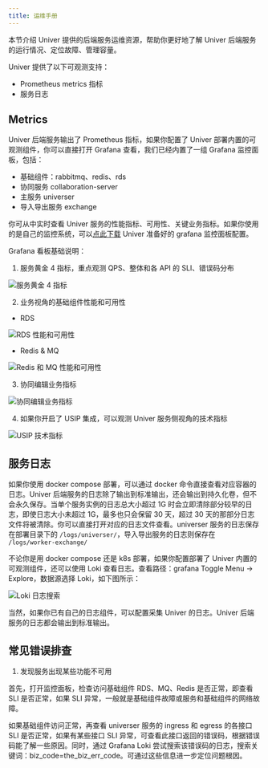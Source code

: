 ```yaml
---
title: 运维手册
---
```


本节介绍 Univer 提供的后端服务运维资源，帮助你更好地了解 Univer 后端服务的运行情况、定位故障、管理容量。

Univer 提供了以下可观测支持：

- Prometheus metrics 指标
- 服务日志

## Metrics

Univer 后端服务输出了 Prometheus 指标，如果你配置了 Univer 部署内置的可观测组件，你可以直接打开 Grafana 查看，我们已经内置了一组 Grafana 监控面板，包括：

- 基础组件：rabbitmq、redis、rds
- 协同服务 collaboration-server
- 主服务 universer
- 导入导出服务 exchange

你可从中实时查看 Univer 服务的性能指标、可用性、关键业务指标。如果你使用的是自己的监控系统，可以[点此下载](https://release-univer.oss-cn-shenzhen.aliyuncs.com/release/univer-grafana-dashboards.tar.gz) Univer 准备好的 grafana 监控面板配置。

Grafana 看板基础说明：

1. 服务黄金 4 指标，重点观测 QPS、整体和各 API 的 SLI、错误码分布

![服务黄金 4 指标](./sre-manual/golden-4-metrics.png)

2. 业务视角的基础组件性能和可用性

- RDS

![RDS 性能和可用性](./sre-manual/rds-metrics.png)

- Redis & MQ

![Redis 和 MQ 性能和可用性](./sre-manual/redis-and-mq.png)

3. 协同编辑业务指标

![协同编辑业务指标](./sre-manual/collaboration-edit-metrics.png)

4. 如果你开启了 USIP 集成，可以观测 Univer 服务侧视角的技术指标

![USIP 技术指标](./sre-manual/usip-metrics.png)

## 服务日志

如果你使用 docker compose 部署，可以通过 docker 命令直接查看对应容器的日志。Univer 后端服务的日志除了输出到标准输出，还会输出到持久化卷，但不会永久保存。当单个服务实例的日志总大小超过 1G 时会立即清除部分较早的日志，即使日志大小未超过 1G，最多也只会保留 30 天，超过 30 天的那部分日志文件将被清除。你可以直接打开对应的日志文件查看。universer 服务的日志保存在部署目录下的 `/logs/universer/`，导入导出服务的日志则保存在 `/logs/worker-exchange/`

不论你是用 docker compose 还是 k8s 部署，如果你配置部署了 Univer 内置的可观测组件，还可以使用 Loki 查看日志。查看路径：grafana Toggle Menu -> Explore，数据源选择 Loki，如下图所示：

![Loki 日志搜索](./sre-manual/loki-search.png)

当然，如果你已有自己的日志组件，可以配置采集 Univer 的日志。Univer 后端服务的日志都会输出到标准输出。

## 常见错误排查

1. 发现服务出现某些功能不可用

首先，打开监控面板，检查访问基础组件 RDS、MQ、Redis 是否正常，即查看 SLI 是否正常，如果 SLI 异常，一般就是基础组件故障或服务和基础组件的网络故障。

如果基础组件访问正常，再查看 universer 服务的 ingress 和 egress 的各接口 SLI 是否正常，如果有某些接口 SLI 异常，可查看此接口返回的错误码，根据错误码能了解一些原因。同时，通过 Grafana Loki 尝试搜索该错误码的日志，搜索关键词：biz_code=the_biz_err_code。可通过这些信息进一步定位问题根因。
